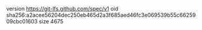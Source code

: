 version https://git-lfs.github.com/spec/v1
oid sha256:a2acee56204dec250eb465d2a3f685aed46fc3e069539b55c6625909cbc01603
size 4675
